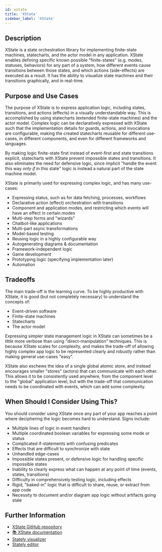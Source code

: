 ```yaml
---
id: xstate
title: 'XState'
sidebar_label: 'XState'
---
```


## Description

XState is a state orchestration library for implementing finite-state machines, statecharts, and the actor model in any application. XState enables defining specific known possible "finite-states" (e.g. modes, statuses, behaviors) for any part of a system, how different events cause transitions between those states, and which actions (side-effects) are executed as a result. It has the ability to visualize state machines and their transitions graphically, and in real-time.

## Purpose and Use Cases

The purpose of XState is to express application logic, including states, transitions, and actions (effects) in a visually understandable way. This is accomplished by using statecharts (extended finite-state machines) and the actor model. Complex logic can be declaratively expressed with XState such that the implementation details for guards, actions, and invocations are configurable, making the created statecharts reusable for different use-cases, in different components, and even for different frameworks and languages.

By making logic finite-state first instead of event-first and state transitions explicit, statecharts with XState prevent impossible states and transitions. It also eliminates the need for defensive logic, since implicit "handle the event this way _only if_ in this state" logic is instead a natural part of the state machine model.

XState is primarily used for expressing complex logic, and has many use-cases:

- Expressing status, such as for data fetching, processes, workflows
- Declarative action (effect) orchestration with transitions
- Component and application modes, and restricting which events will have an effect in certain modes
- Multi-step forms and "wizards"
- Chatbot-like applications
- Multi-part async transformations
- Model-based testing
- Reusing logic in a highly configurable way
- Autogenerating diagrams & documentation
- Framework-independent logic
- Game development
- Prototyping logic (specifying implementation later)
- Automation

## Tradeoffs

The main trade-off is the learning curve. To be highly productive with XState, it is good (but not completely necessary) to understand the concepts of:

- Event-driven software
- Finite-state machines
- Statecharts
- The actor model

Expressing simpler state management logic in XState can sometimes be a little more verbose than using "direct-manipulation" techniques. This is because XState scales for complexity, and makes the trade-off of allowing highly complex app logic to be represented clearly and robustly rather than making general use-cases "easy".

XState also eschews the idea of a single global atomic store, and instead encourages smaller "stores" (actors) that can communicate with each other. This allows it to be consistently used anywhere, from the component level to the "global" application level, but with the trade-off that communication needs to be coordinated with events, which can add some complexity.

## When Should I Consider Using This?

You should consider using XState once any part of your app reaches a point where deciphering the logic becomes hard to understand. Signs include:

- Multiple lines of logic in event handlers
- Multiple coordinated boolean variables for expressing some mode or status
- Complicated if-statements with confusing predicates
- Effects that are difficult to synchronize with state
- Unhandled edge-cases
- Impossible states present, or defensive logic for handling specific impossible states
- Inability to clearly express what can happen at any point of time (events, states, transitions)
- Difficulty in comprehensively testing logic, including effects
- Rigid, "baked-in" logic that is difficult to share, reuse, or extract from app code
- Necessity to document and/or diagram app logic without artifacts going stale

## Further Information

- [XState GitHub repository](https://github.com/statelyai/xstate)
- [📚 XState documentation](https://xstate.js.org/docs/)
- [Stately visualizer](https://stately.ai/viz)
- [Stately editor](https://stately.ai/editor)
